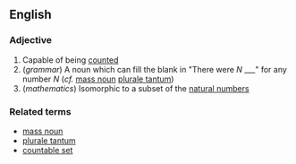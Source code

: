 == English ==

=== Adjective ===

# Capable of being [[count]]ed
# (''grammar'') A noun which can fill the blank in "There were ''N'' ___" for any number ''N'' (''cf.'' [[mass noun]] [[plurale tantum]])
# (''mathematics'') Isomorphic to a subset of the [[natural numbers]]

=== Related terms ===

* [[mass noun]]
* [[plurale tantum]]
* [[countable set]]